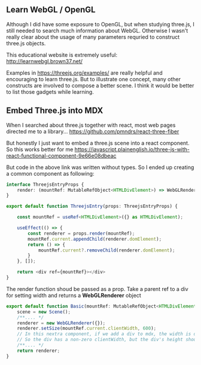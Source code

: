 ## Learn WebGL / OpenGL

Although I did have some exposure to OpenGL, but when studying three.js, I still needed to search much information about WebGL.
Otherwise I wasn't really clear about the usage of many parameters requried to construct three.js objects.

This educational website is extremely useful: 
http://learnwebgl.brown37.net/

Examples in https://threejs.org/examples/ are really helpful and encouraging to learn three.js. 
But to illustrate one concept, many other constructs are involved to compose a better scene. I think
it would be better to list those gadgets while learning.


## Embed Three.js into MDX

When I searched about three.js together with react, most web pages directed me to a library...
https://github.com/pmndrs/react-three-fiber

But honestly I just want to embed a three.js scene into a react component. So this works better for me
https://javascript.plainenglish.io/three-js-with-react-functional-component-9e66e08dbeac

But code in the above link was written without types. So I ended up creating a common component as following:

```typescript
interface ThreejsEntryProps {
    render: (mountRef: MutableRefObject<HTMLDivElement>) => WebGLRenderer;
}

export default function ThreejsEntry(props: ThreejsEntryProps) {

    const mountRef = useRef<HTMLDivElement>({} as HTMLDivElement);

    useEffect(() => {
        const renderer = props.render(mountRef);
        mountRef.current.appendChild(renderer.domElement);
        return () => {
            mountRef.current?.removeChild(renderer.domElement);
        }
    }, []);

    return <div ref={mountRef}></div>
}
```

The render function shoud be passed as a prop. Take a parent ref to a div for setting width and returns a 
**WebGLRenderer** object

```typescript
export default function Basic(mountRef: MutableRefObject<HTMLDivElement>) {
    scene = new Scene();
    /**.... */
    renderer = new WebGLRenderer({});
    renderer.setSize(mountRef.current.clientWidth, 600); 
    // In this nextra component, if we add a div to mdx, the width is default to be 100%, the height is auto
    // So the div has a non-zero clientWidth, but the div's height shoud be set to better fixed value. 
    /**.... */
    return renderer;
}

```